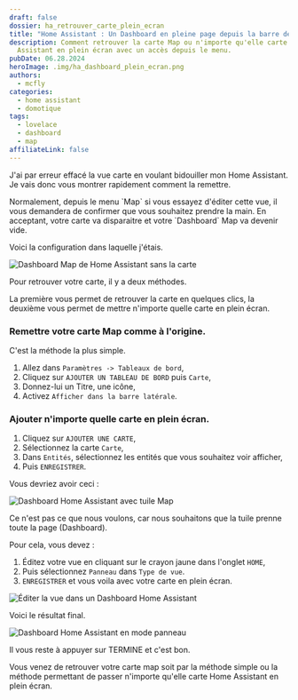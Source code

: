 ```yaml
---
draft: false
dossier: ha_retrouver_carte_plein_ecran
title: "Home Assistant : Un Dashboard en pleine page depuis la barre de menu."
description: Comment retrouver la carte Map ou n'importe qu'elle carte de Home
  Assistant en plein écran avec un accès depuis le menu.
pubDate: 06.28.2024
heroImage: .img/ha_dashboard_plein_ecran.png
authors:
  - mcfly
categories:
  - home assistant
  - domotique
tags:
  - lovelace
  - dashboard
  - map
affiliateLink: false
---
```

J'ai par erreur effacé la vue carte en voulant bidouiller mon Home Assistant. Je vais donc vous montrer rapidement comment la remettre.

Normalement, depuis le menu \`Map\` si vous essayez d'éditer cette vue, il vous demandera de confirmer que vous souhaitez prendre la main. En acceptant, votre carte va disparaitre et votre \`Dashboard\` Map va devenir vide.

Voici la configuration dans laquelle j'étais.

![Dashboard Map de Home Assistant sans la carte](.img/dashboard_map_sans_map.png "Dashboard Map de Home Assistant sans la carte")

Pour retrouver votre carte, il y a deux méthodes.



La première vous permet de retrouver la carte en quelques clics, la deuxième vous permet de mettre n'importe quelle carte en plein écran.



### Remettre votre carte Map comme à l'origine.

C'est la méthode la plus simple.

1. Allez dans `Paramètres -> Tableaux de bord`,
2. Cliquez sur `AJOUTER UN TABLEAU DE BORD` puis `Carte`,
3. Donnez-lui un Titre, une icône,
4. Activez `Afficher dans la barre latérale`.



### Ajouter n'importe quelle carte en plein écran.

1. Cliquez sur `AJOUTER UNE CARTE`,
2. Sélectionnez la carte `Carte`,
3. Dans `Entités`, sélectionnez les entités que vous souhaitez voir afficher,
4. Puis `ENREGISTRER`.

Vous devriez avoir ceci :

![Dashboard Home Assistant avec tuile Map](.img/dashboard_map_avec_tuile_map.png "Dashboard Home Assistant avec tuile Map")

Ce n'est pas ce que nous voulons, car nous souhaitons que la tuile prenne toute la page (Dashboard).

Pour cela, vous devez :

1. Éditez votre vue en cliquant sur le crayon jaune dans l'onglet `HOME`,
2. Puis sélectionnez `Panneau` dans `Type de vue`.
3. `ENREGISTRER` et vous voila avec votre carte en plein écran.

![Éditer la vue dans un Dashboard Home Assistant](.img/dashboard_map_editer_vue.png "Editer la vue dans un Dashboard Home Assistant")

Voici le résultat final.

![Dashboard Home Assistant en mode panneau](.img/dashboard_map.png "Dashboard Home Assistant en mode panneau")

Il vous reste à appuyer sur TERMINE et c'est bon.



Vous venez de retrouver votre carte map soit par la méthode simple ou la méthode permettant de passer n'importe qu'elle carte Home Assistant en plein écran.

